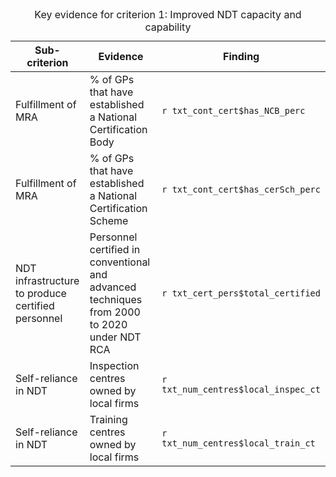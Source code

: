 | Sub-criterion                                     | Evidence                                                                                    | Finding                             |
|---------------------------------------------------|---------------------------------------------------------------------------------------------|-------------------------------------|
| Fulfillment of MRA                                | \% of GPs that have established a National Certification Body                               | `r txt_cont_cert$has_NCB_perc`      |
| Fulfillment of MRA                                | \% of GPs that have established a National Certification Scheme                             | `r txt_cont_cert$has_cerSch_perc`   |
| NDT infrastructure to produce certified personnel | Personnel certified in conventional and advanced techniques from 2000 to 2020 under NDT RCA | `r txt_cert_pers$total_certified`   |
| Self-reliance in NDT                              | Inspection centres owned by local firms                                                     | `r txt_num_centres$local_inspec_ct` |
| Self-reliance in NDT                              | Training centres owned by local firms                                                       | `r txt_num_centres$local_train_ct`  |

: Key evidence for criterion 1: Improved NDT capacity and capability
